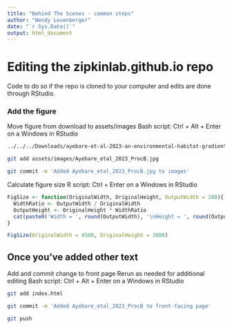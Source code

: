 ```yaml
---
title: "Behind The Scenes - common steps"
author: "Wendy Leuenberger"
date: "`r Sys.Date()`"
output: html_document
---
```


# Editing the zipkinlab.github.io repo

Code to do so if the repo is cloned to your computer and edits are done through RStudio. 

### Add the figure

Move figure from download to assets/images
Bash script: Ctrl + Alt + Enter on a Windows in RStudio
```bash
../../../Downloads/ayebare-et-al-2023-an-environmental-habitat-gradient-and-within-habitat-segregation-enable-co-existence-of-ecologically.pdf assets/images/Ayebare_etal_2023_ProcB.jpg

git add assets/images/Ayebare_etal_2023_ProcB.jpg

git commit -m 'Added Ayebare_etal_2023_ProcB.jpg to images'
```

Calculate figure size
R script: Ctrl + Enter on a Windows in RStudio
```r
FigSize <- function(OriginalWidth, OriginalHeight, OutputWidth = 200){
  WidthRatio <- OutputWidth / OriginalWidth
  OutputHeight <- OriginalHeight * WidthRatio
  cat(paste0('Width = ', round(OutputWidth), '\nHeight = ', round(OutputHeight)))
}

FigSize(OriginalWidth = 4500, OriginalHeight = 3000)

```

## Once you've added other text

Add and commit change to front page
Rerun as needed for additional editing
Bash script: Ctrl + Alt + Enter on a Windows in RStudio
```bash
git add index.html

git commit -m 'Added Ayebare_etal_2023_ProcB to front-facing page'

git push
```


